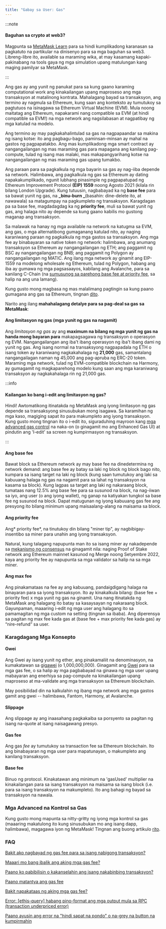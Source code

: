 ```yaml
---
title: "Gabay sa User: Gas"
---
```


:::note

#### Baguhan sa crypto at web3?

Magpunta sa [MetaMask Learn](https://learn.metamask.io/) para sa hindi kumplikadong karanasan sa pagkatuto na partikular na dinisenyo para sa mga baguhan sa web3. Libreng-libre ito, available sa maraming wika, at may kasamang kapaki-pakinabang na tools gaya ng mga simulation upang matulungan kang maging pamilyar sa MetaMask.

:::

Ang gas ay ang yunit ng panukat para sa kung gaano karaming computational work ang kinakailangan upang maproseso ang mga transaksyon at matalinong kontrata. Mahalagang bayad sa transaksyon, ang termino ay nagmula sa Ethereum, kung saan ang konteksto ay tumutukoy sa pagtutuos na isinagawa sa Ethereum Virtual Machine (EVM). Mula noong maitatag ang Ethereum, napakarami nang compatible sa EVM (at hindi compatible sa EVM!) na mga network ang nagsilabasan at nagpatibay ng mga katulad na modelo.

Ang termino ay may pagkakahalintulad sa gas na nagpapaandar sa makina ng isang kotse: ito ang pagbagu-bago, paminsan-minsan ay mahal na gastos ng pagpapatakbo. Ang mas kumplikadong mga smart contract ay nangangailangan ng mas maraming gas para mapagana ang kanilang pag-compute, tulad ng isang mas malaki, mas makapangyarihang kotse na nangangailangan ng mas maraming gas upang tumakbo.

Ang paraan para sa pagkalkula ng mga bayarin sa gas ay nag-iiba depende sa network. Halimbawa, ang pagkalkula ng gas sa Ethereum ay dating napakakumplikado, ngunit lubhang pinasimple ng pagpapatupad ng Ethereum Improvement Protocol **(EIP) 1559** noong Agosto 2021 (kilala rin bilang London Upgrade). Kung tutuusin, nagbabayad ka ng **base fee** para sa bawat yunit ng gas, na **_binu-burn _**(basahin: dine-delete ito, at nawawala) sa matagumpay na pagkumpleto ng transaksyon. Karagdagan pa sa base fee, magdadagdag ka ng **priority fee**, muli sa bawat yunit ng gas, ang halaga nito ay depende sa kung gaano kabilis mo gustong maganap ang transaksyon.

Sa malawak na hanay ng mga available na network na katugma sa EVM, ang gas, o mga alternatibong gumaganang katulad nito, ay naging karaniwang paraan ng pagkalkula ng mga gastos sa transaksyon. Ang mga fee ay binabayaran sa native token ng network: halimbawa, ang anumang transaksyon sa Ethereum ay nangangailangan ng ETH; ang paggamit ng BSC ay nangangailangan ng BNB; ang paggamit ng Polygon ay nangangailangan ng MATIC. Ang ilang mga network ay ginamit ang EIP-1559 na modelong wholesale ng Ethereum, tulad ng Polygon, habang ang iba ay gumawa ng mga pagsasaayos, kabilang ang Avalanche, para sa kanilang C-Chain (na [sumusunog sa parehong base fee at priority fee](https://docs.avax.network/learn/platform-overview/transaction-fees/#c-chain-fees), sa halip na ang una lamang).

Kung gusto mong magbasa ng mas malalimang pagtingin sa kung paano gumagana ang gas sa Ethereum, tingnan [dito](https://ethereum.org/en/developers/docs/gas/).

Narito ang ilang **mahahalagang detalye para sa pag-deal sa gas** **sa MetaMask**:

#### **Ang limitasyon ng gas (mga yunit ng gas na nagamit)**

Ang _limitasyon ng gas_ ay ang **maximum na bilang ng mga yunit ng gas na handa mong bayaran para** makapagsagawa ng transaksyon o operasyon ng EVM. Nangangailangan ang iba't ibang operasyon ng iba't ibang dami ng yunit ng gas. Ang isang normal na transaksyong nagpapadala ng ETH o isang token ay karaniwang nagkakahalaga ng **21,000** gas, samantalang nangangailagan naman ng 45,000 ang pag-apruba ng ERC-20 token. Maraming mga network, tulad ng EVM-compatible blockchain na Harmony, ay gumagamit ng magkaparehong modelo kung saan ang mga karaniwang transaksyon ay nagkakahalaga rin ng 21,000 gas.

:::info

#### Kailangan ko bang i-edit ang limitasyon ng gas?

Hindi! Awtomatikong itinatakda ng MetaMask ang iyong limitasyon ng gas depende sa transaksyong sinusubukan mong isagawa. Sa karamihan ng mga kaso, magiging sapat ito para makumpleto ang iyong transaksyon. Kung gusto mong tingnan ito o i-edit ito, siguraduhing mayroon kang [mga advanced gas control](https://metamask.zendesk.com/hc/en-us/articles/360022895972) na naka-on (o ginagamit mo ang Enhanced Gas UI) at pindutin ang 'I-edit' sa screen ng kumpirmasyon ng transaksyon.

:::

#### **Ang base fee**

Bawat block sa Ethereum network ay may base fee na dinedetermina ng network demand: ang base fee ay batay sa laki ng block ng block bago nito, kumpara sa isang target na laki ng block (kung saan tumutukoy ang laki sa kabuuang halaga ng gas na nagamit para sa lahat ng transaksyon na kasama sa block). Kung lagpas sa target ang laki ng nakaraang block, tumataas nang 12.5% ang base fee para sa susunod na block, na nag-iiwan sa iyo, ang user (o ang iyong wallet), ng ganap na katiyakan tungkol sa base fee ng susunod na block. Dapat matugunan ng iyong kabuuang gas fee ang presyong ito bilang minimum upang maisaalang-alang na maisama sa block.

#### **Ang priority fee**

Ang* priority fee*, na tinutukoy din bilang "miner tip", ay nagbibigay-insentibo sa miner para unahin ang iyong transaksyon.

Natural, kung talagang napupunta man ito sa isang miner ay nakadepende sa [mekanismo ng consensus](https://metamask.zendesk.com/hc/en-us/articles/360015489611-Learn-the-basics-of-blockchains-and-Ethereum-miners-and-validators-gas-cryptocurrencies-and-NFTs-block-explorer-networks-etc-) na ginagamit nila: naging Proof of Stake network ang Ethereum mainnet kasunod ng Merge noong Setyembre 2022, kaya ang priority fee ay napupunta sa mga validator sa halip na sa mga miner.

#### **Ang max fee**

Ang pinakamataas na fee ay ang kabuuang, pandaigdigang halaga na binayaran para sa iyong transaksyon. Ito ay kinakalkula bilang: (base fee + priority fee) x mga yunit ng gas na ginamit. Una nang itinatakda ng MetaMask ang halagang ito batay sa kasaysayan ng nakaraang block. Gayunpaman, maaaring i-edit ng mga user ang halagang ito sa pamamagitan ng mga custom na setting (tingnan sa ibaba). Ang diperensya sa pagitan ng max fee kada gas at (base fee + max priority fee kada gas) ay “nire-refund” sa user.

### **Karagdagang Mga Konsepto**

#### **Gwei**

Ang Gwei ay isang yunit ng ether, ang pinakamaliit na denominasyon, na kumakatawan sa [gigawei](https://ethgasstation.info/blog/gwei/) (o 1,000,000,000). Ginagamit ang [Gwei](https://www.investopedia.com/terms/g/gwei-ethereum.asp) para sa mga gas fee, o sa halip ay mga pagbabayad na ginawa ng mga user upang mabayaran ang enerhiya sa pag-compute na kinakailangan upang maproseso at ma-validate ang mga transaksyon sa Ethereum blockchain.

May posibilidad din na kalkulahin ng ibang mga network ang mga gastos gamit ang gwei -- halimbawa, Fantom, Harmony, at Avalanche.

#### **Slippage**

Ang slippage ay ang inaasahang pagkakaiba sa porsyento sa pagitan ng isang na-quote at isang naisagawang presyo.

#### **Gas fee**

Ang gas _fee_ ay tumutukoy sa transaction fee sa Ethereum blockchain. Ito ang binabayaran ng mga user para mapatunayan, o makumpleto ang kanilang transaksyon.

#### **Base fee**

Binuo ng protocol. Kinakatawan ang minimum na 'gasUsed' multiplier na kinakailangan para sa isang transaksyon na maisama sa isang block (i.e. para sa isang transaksyon na makumpleto). Ito ang bahagi ng bayad sa transaksyon na nawala.

### **Mga Advanced na Kontrol sa Gas**

Kung gusto mong mapunta sa nitty-gritty ng iyong mga kontrol sa gas (maaaring makatulong ito kung sinusubukan mo ang isang dapp, halimbawa), magagawa iyon ng MetaMask! Tingnan ang buong artikulo [rito](https://metamask.zendesk.com/hc/en-us/articles/360022895972).

### **FAQ**

[Bakit ako nagbayad ng gas fee para sa isang nabigong transaksyon?](https://metamask.zendesk.com/hc/en-us/articles/360045439051)

[Maaari mo bang ibalik ang aking mga gas fee?](https://metamask.zendesk.com/hc/en-us/articles/360058370012)

[Paano ko pabibilisin o kakanselahin ang isang nakabinbing transaksyon?](https://metamask.zendesk.com/hc/en-us/articles/360015489251)

[Paano matantya ang gas fee](https://metamask.zendesk.com/hc/en-us/articles/360059562111)

[Bakit napakataas ng aking mga gas fee?](https://metamask.zendesk.com/hc/en-us/articles/360058751211-Why-my-gas-fees-are-so-high-)

[Error: [ethjs-query] habang pino-format ang mga output mula sa RPC (transaction underpriced error)](https://metamask.zendesk.com/hc/en-us/articles/4402538041869)

[Paano ayusin ang error na "hindi sapat na pondo" o na-grey na button na kumpirmahin](https://metamask.zendesk.com/hc/en-us/articles/360044703372)
